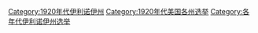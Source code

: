 [[Category:1920年代伊利诺伊州|Category:1920年代伊利诺伊州]]
[[Category:1920年代美国各州选举|Category:1920年代美国各州选举]]
[[Category:各年代伊利诺伊州选举|Category:各年代伊利诺伊州选举]]